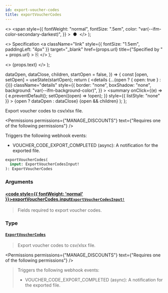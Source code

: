 ```yaml
---
id: export-voucher-codes
title: exportVoucherCodes
---
```


  <>
    <span
      style={{
        fontWeight: "normal",
        fontSize: ".5em",
        color: "var(--ifm-color-secondary-darkest)",
      }}
    >
      &nbsp;●&nbsp;
    </span>
  </>
);

  <>
    Specification
    <a
      className="link"
      style={{ fontSize: "1.5em", paddingLeft: "4px" }}
      target="\_blank"
      href={props.url}
      title={"Specified by " + props.url}
    >
      ⎘
    </a>
  </>
);

  <>
    <span className={props.class}>{props.text}</span>
  </>
);


  dataOpen,
  dataClose,
  children,
  startOpen = false,
}) => {
  const [open, setOpen] = useState(startOpen);
  return (
    <details
      {...(open ? { open: true } : {})}
      className="details"
      style={{
        border: "none",
        boxShadow: "none",
        background: "var(--ifm-background-color)",
      }}
    >
      <summary
        onClick={(e) => {
          e.preventDefault();
          setOpen((open) => !open);
        }}
        style={{ listStyle: "none" }}
      >
        {open ? dataOpen : dataClose}
      </summary>
      {open && children}
    </details>
  );
};

Export voucher codes to csv/xlsx file.

<Badge
  text="Added in Saleor 3.18"
  class="badge badge--secondary margin-bottom--sm"
/>

<FeaturePreview />

<Permissions
  permissions={"MANAGE_DISCOUNTS"}
  text={"Requires one of the following permissions"}
/>

Triggers the following webhook events:

- VOUCHER_CODE_EXPORT_COMPLETED (async): A notification for the exported file.

```graphql
exportVoucherCodes(
  input: ExportVoucherCodesInput!
): ExportVoucherCodes
```

### Arguments

#### [<code style={{ fontWeight: 'normal' }}>exportVoucherCodes.<b>input</b></code>](#)<Bullet />[`ExportVoucherCodesInput!`](../../../api-reference/discounts/inputs/export-voucher-codes-input) <Badge class="badge badge--secondary" text="non-null"/> <Badge class="badge badge--secondary" text="input"/> <Badge class="badge badge--secondary" text="discounts"/>

> Fields required to export voucher codes.

### Type

#### [`ExportVoucherCodes`](../../../api-reference/discounts/objects/export-voucher-codes) <Badge class="badge badge--secondary" text="object"/> <Badge class="badge badge--secondary" text="discounts"/>

> Export voucher codes to csv/xlsx file.
>
> <Badge
>   text="Added in Saleor 3.18"
>   class="badge badge--secondary margin-bottom--sm"
> />
>
> <FeaturePreview />

<Permissions
  permissions={"MANAGE_DISCOUNTS"}
  text={"Requires one of the following permissions"}
/>

> Triggers the following webhook events:
>
> - VOUCHER_CODE_EXPORT_COMPLETED (async): A notification for the exported file.


